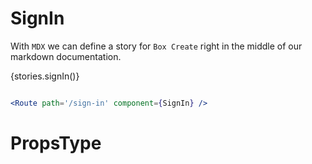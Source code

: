

<Meta title="Component Api|SignIn" />

# SignIn
With `MDX` we can define a story for `Box Create` right in the middle of our
markdown documentation.




  <Story name="SignIn">
    {stories.signIn()}
  </Story>


```jsx 

<Route path='/sign-in' component={SignIn} />
```

# PropsType

<Props of={SignIn}/>

